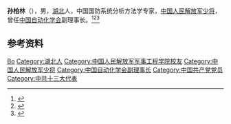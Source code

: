 '''孙柏林'''（{{bd|1936年|11月|}}），男，[[湖北|湖北]]人，中国国防系统分析方法学专家，[[中国人民解放军少将|中国人民解放军少将]]，曾任[[中国自动化学会|中国自动化学会]]副理事长。<ref>{{Cite book|title=中国科学技术专家传略 • 工程技术编 自动化仪器仪表卷 三|author=中国科学技术协会编; 杨嘉墀主编; 金国藩副主编|publisher=中国科学技术出版社|year=2007|isbn=|location=北京|pages=}}</ref><ref>{{Cite web|title=孙柏林的两次入伍|url=http://www.whcbs.com/Upload/BookReadFile/202002/cd90a614a7314a79bd154c2eb1fa45ca/ops/chapter102.html|accessdate=2021-01-06|work=武汉出版社}}</ref><ref>{{Cite web|title=校友孙柏林受聘我校兼职教授|url=http://news.hrbeu.edu.cn/info/1141/52993.htm|accessdate=2021-01-06|work=哈尔滨工程大学工学新闻}}</ref>

== 参考资料 ==
{{reflist}}

{{中国人物小作品}}
{{Navboxes 
| title  = 孙柏林在[[中国自动化学会|中国自动化学会]]的职务
| list1  =
{{中国自动化学会第四届理事会}}
{{中国自动化学会第五届理事会}}
{{中国自动化学会第六届理事会}}
}}

{{Authority control}}
{{DEFAULTSORT:Sun孙}}
[[Category:孙姓|Bo]]
[[Category:湖北人|Category:湖北人]]
[[Category:中国人民解放军军事工程学院校友|Category:中国人民解放军军事工程学院校友]]
[[Category:中国人民解放军少将|Category:中国人民解放军少将]]
[[Category:中国自动化学会副理事长|Category:中国自动化学会副理事长]]
[[Category:中国共产党党员|Category:中国共产党党员]]
[[Category:中共十三大代表|Category:中共十三大代表]]